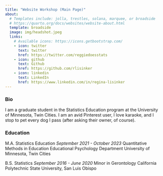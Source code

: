 ```yaml
---
title: "Website Workshop (Main Page)"
about:
  # Templates include: jolla, trestles, solana, marquee, or broadside
  # https://quarto.org/docs/websites/website-about.html
  template: broadside
  image: img/headshot.jpeg
  links:
    # Available icons: https://icons.getbootstrap.com/
    - icon: twitter
      text: twitter
      href: https://twitter.com/reggiedoesstats
    - icon: github
      text: Github
      href: https://github.com/rlisinker
    - icon: linkedin
      text: LinkedIn
      href: https://www.linkedin.com/in/regina-lisinker
---
```


### Bio
I am a graduate student in the Statistics Education program at the University of Minnesota, Twin Cities. I am an avid Pinterest user, I love karaoke, and I stop to pet every dog I pass (after asking their owner, of course).

### Education
M.A. Statistics Education
*September 2021 - October 2023*
Quantitative Methods in Education
Educational Psychology Department
University of Minnesota, Twin Cities

B.S. Statistics
*September 2016 - June 2020*
Minor in Gerontology
California Polytechnic State University, San Luis Obispo